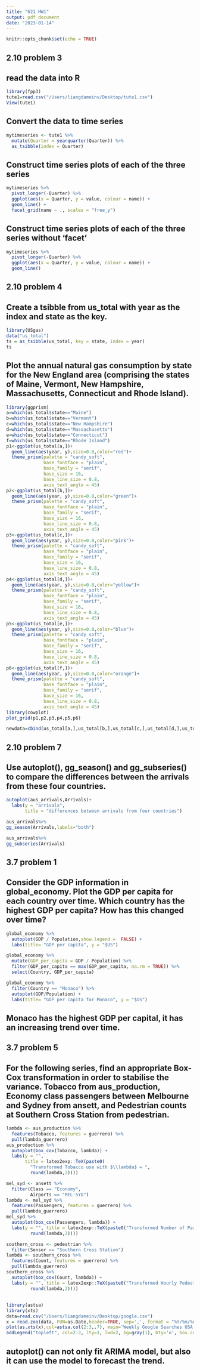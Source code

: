 ```yaml
---
title: "621 HW1"
output: pdf_document
date: "2023-01-14"
---
```


```r
knitr::opts_chunk$set(echo = TRUE)
```

## 2.10 problem 3
## read the data into R
```r
library(fpp3)
tute1=read.csv("/Users/liangdameinv/Desktop/tute1.csv")
View(tute1)
```
## Convert the data to time series
```r
mytimeseries <- tute1 %>%
  mutate(Quarter = yearquarter(Quarter)) %>%
  as_tsibble(index = Quarter)
```
## Construct time series plots of each of the three series
```r
mytimeseries %>%
  pivot_longer(-Quarter) %>%
  ggplot(aes(x = Quarter, y = value, colour = name)) +
  geom_line() +
  facet_grid(name ~ ., scales = "free_y")
```
## Construct time series plots of each of the three series without 'facet'
```r
mytimeseries %>%
  pivot_longer(-Quarter) %>%
  ggplot(aes(x = Quarter, y = value, colour = name)) +
  geom_line()
```
## 2.10 problem 4
## Create a tsibble from us_total with year as the index and state as the key.
```r
library(USgas)
data("us_total")
ts = as_tsibble(us_total, key = state, index = year)
ts
```
## Plot the annual natural gas consumption by state for the New England area (comprising the states of Maine, Vermont, New Hampshire, Massachusetts, Connecticut and Rhode Island).
```r
library(ggprism)
a=which(us_total$state=="Maine")
b=which(us_total$state=="Vermont")
c=which(us_total$state=="New Hampshire")
d=which(us_total$state=="Massachusetts")
e=which(us_total$state=="Connecticut")
f=which(us_total$state=="Rhode Island")
p1<-ggplot(us_total[a,])+
  geom_line(aes(year, y),size=0.8,color="red")+
  theme_prism(palette = "candy_soft",
              base_fontface = "plain", 
              base_family = "serif", 
              base_size = 16,  
              base_line_size = 0.8, 
              axis_text_angle = 45)
p2<-ggplot(us_total[b,])+
  geom_line(aes(year, y),size=0.8,color="green")+
  theme_prism(palette = "candy_soft",
              base_fontface = "plain", 
              base_family = "serif", 
              base_size = 16,  
              base_line_size = 0.8, 
              axis_text_angle = 45)
p3<-ggplot(us_total[c,])+
  geom_line(aes(year, y),size=0.8,color="pink")+
  theme_prism(palette = "candy_soft",
              base_fontface = "plain", 
              base_family = "serif", 
              base_size = 16,  
              base_line_size = 0.8, 
              axis_text_angle = 45)
p4<-ggplot(us_total[d,])+
  geom_line(aes(year, y),size=0.8,color="yellow")+
  theme_prism(palette = "candy_soft",
              base_fontface = "plain", 
              base_family = "serif", 
              base_size = 16,  
              base_line_size = 0.8, 
              axis_text_angle = 45)
p5<-ggplot(us_total[e,])+
  geom_line(aes(year, y),size=0.8,color="blue")+
  theme_prism(palette = "candy_soft",
              base_fontface = "plain", 
              base_family = "serif", 
              base_size = 16,  
              base_line_size = 0.8, 
              axis_text_angle = 45)
p6<-ggplot(us_total[f,])+
  geom_line(aes(year, y),size=0.8,color="orange")+
  theme_prism(palette = "candy_soft",
              base_fontface = "plain", 
              base_family = "serif", 
              base_size = 16,  
              base_line_size = 0.8, 
              axis_text_angle = 45)
library(cowplot)
plot_grid(p1,p2,p3,p4,p5,p6)

newdata=cbind(us_total[a,],us_total[b,],us_total[c,],us_total[d,],us_total[e,],us_total[f,])
```
## 2.10 problem 7
## Use autoplot(), gg_season() and gg_subseries() to compare the differences between the arrivals from these four countries.
```r
autoplot(aus_arrivals,Arrivals)+
  labs(y = "arrivals",
       title = "differences between arrivals from four countries")

aus_arrivals%>%
gg_season(Arrivals,labels="both")

aus_arrivals%>%
gg_subseries(Arrivals)
```
## 3.7 problem 1
## Consider the GDP information in global_economy. Plot the GDP per capita for each country over time. Which country has the highest GDP per capita? How has this changed over time?
```r
global_economy %>%
  autoplot(GDP / Population,show.legend =  FALSE) +
  labs(title= "GDP per capita", y = "$US")

global_economy %>%
  mutate(GDP_per_capita = GDP / Population) %>%
  filter(GDP_per_capita == max(GDP_per_capita, na.rm = TRUE)) %>%
  select(Country, GDP_per_capita)

global_economy %>%
  filter(Country == "Monaco") %>%
  autoplot(GDP/Population) +
  labs(title= "GDP per capita for Monaco", y = "$US")
```
## Monaco has the highest GDP per capital, it has an increasing trend over time.

## 3.7 problem 5
## For the following series, find an appropriate Box-Cox transformation in order to stabilise the variance.    Tobacco from aus_production, Economy class passengers between Melbourne and Sydney from ansett, and Pedestrian counts at Southern Cross Station from pedestrian.
```r
lambda <- aus_production %>%
  features(Tobacco, features = guerrero) %>%
  pull(lambda_guerrero)
aus_production %>%
  autoplot(box_cox(Tobacco, lambda)) +
  labs(y = "",
       title = latex2exp::TeX(paste0(
         "Transformed Tobacco use with $\\lambda$ = ",
         round(lambda,2))))

mel_syd <- ansett %>%
  filter(Class == "Economy",
         Airports == "MEL-SYD")
lambda <- mel_syd %>%
  features(Passengers, features = guerrero) %>%
  pull(lambda_guerrero)
mel_syd %>%
  autoplot(box_cox(Passengers, lambda)) +
  labs(y = "", title = latex2exp::TeX(paste0("Transformed Number of Passengers with $\\lambda$ = ",
         round(lambda,2))))

southern_cross <- pedestrian %>%
  filter(Sensor == "Southern Cross Station") 
lambda <- southern_cross %>%
  features(Count, features = guerrero) %>%
  pull(lambda_guerrero)
southern_cross %>%
  autoplot(box_cox(Count, lambda)) +
  labs(y = "", title = latex2exp::TeX(paste0("Transformed Hourly Pedestrian Counts with $\\lambda$ = ",
         round(lambda,2))))
```
## 
```r
library(astsa)
library(xts)
data=read.csv("/Users/liangdameinv/Desktop/google.csv")
x = read.zoo(data, FUN=as.Date,header=TRUE, sep=',', format = "%Y/%m/%d")
plot(as.xts(x),col=astsa.col(2:3,.7), main='Weekly Google Searches USA')
addLegend("topleft", col=2:3, lty=1, lwd=2, bg=gray(1), bty='o', box.col=gray(1)) 
```
## autoplot() can not only fit ARIMA model, but also it can use the model to forecast the trend.